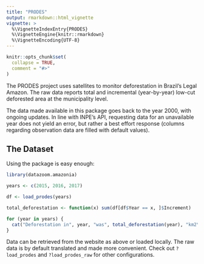```yaml
---
title: "PRODES"
output: rmarkdown::html_vignette
vignette: >
  %\VignetteIndexEntry{PRODES}
  %\VignetteEngine{knitr::rmarkdown}
  %\VignetteEncoding{UTF-8}
---
```


```r
knitr::opts_chunk$set(
  collapse = TRUE,
  comment = "#>"
)
```

The PRODES project uses satellites to monitor deforestation in Brazil's Legal Amazon. The raw data reports total and incremental (year-by-year) low-cut deforested area at the municipality level.

The data made available in this package goes back to the year 2000, with ongoing updates. In line with INPE's API, requesting data for an unavailable year does not yield an error, but rather a best effort response (columns regarding observation data are filled with default values).

## The Dataset

Using the package is easy enough:

```r
library(datazoom.amazonia)

years <- c(2015, 2016, 2017)

df <- load_prodes(years)

total_deforestation <- function(x) sum(df[df$Year == x, ]$Increment)

for (year in years) {
  cat("Deforestation in", year, "was", total_deforestation(year), "km2\n")
}
```

Data can be retrieved from the website as above or loaded locally. The raw data is by default translated and made more convenient. Check out `?load_prodes` and `?load_prodes_raw` for other configurations.
